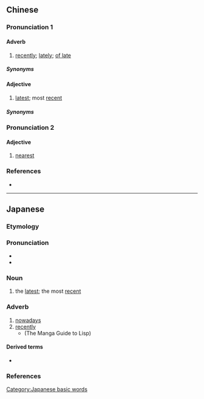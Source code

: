 ==Chinese==
{{zh-forms}}

===Pronunciation 1===
{{zh-pron
|m=zuìjìn
|c=zeoi3 gan6
|c-t=dui1 gin5*
|h=pfs=chui-khiun
|md=còi-*gê̤ṳng
|mn=xm,tp,km,sg:chòe-kūn/qz:chòe-kǔn/zz,kh:chòe-kīn
|mn-t=zuê3 geng6
|w=2tsoe jjin
|ma=y
|cat=adv,a
}}

====Adverb====
{{head|zh|adverb}}

# [[recently]]; [[lately]]; [[of late]]
#: {{zh-x|我 最近 買 了 一 塊 地。|I bought a piece of land '''recently'''.}}

=====Synonyms=====
{{zh-syn-saurus|近來}}

====Adjective====
{{head|zh|adjective}}

# [[latest]]; most [[recent]]

=====Synonyms=====
{{zh-syn-saurus|全新}}

===Pronunciation 2===
{{zh-pron
|m=zuìjìn
|c=zeoi3 kan5,zeoi3 gan6
|c_note=zeoi3 kan5 - vernacular; zeoi3 gan6 - literary
|h=pfs=chui-khiûn
|mn=xm,tp:chòe-kūn/zz,kh:chòe-kīn/qz:chòe-kǔn
|mn-t=zuê3 geng6
|ma=y
|cat=a
}}

====Adjective====
{{head|zh|adjective}}

# [[nearest]]

===References===
* {{thcwd|50044}}

{{zh-cat|Beginning|Time}}

----

==Japanese==
{{ja-kanjitab|さい|きん|yomi=on}}

===Etymology===
{{prefix|ja|最|近|tr1=sai|t1=most|tr2=kin|t2=close|sort=きん}}

===Pronunciation===
* {{ja-pron|さいきん|y=on|acc=0|acc_ref=DJR}}
* {{homophones|ja|細菌}}

===Noun===
{{ja-noun|さいきん}}

# the [[latest]]; the most [[recent]]

===Adverb===
{{ja-pos|さいきん|adverb}}

# [[nowadays]]
# [[recently]]
#* [http://lambda.bugyo.tk/cdr/mwl/index.html {{lang|ja|マンガで分かるLisp}}] (The Manga Guide to Lisp)
#*: {{ja-usex|みりん。[[地%域]]%猫。'''最%近'''まで[[マクロ]]のことを[[マグロ]]と思っていた。|みりん。ち%いき%ねこ。'''さい%きん''' まで マクロ の こと を マグロ と おもっていた。|Mirin: A neighbours' cat. Until '''recently''' often confused macros with tuna [''maguro''].}}

====Derived terms====
* {{ja-r|極%最%近|ごく%さい%きん|very recently}} {{qualifier|uncommon}}

===References===
<references/>

[[Category:Japanese basic words]]